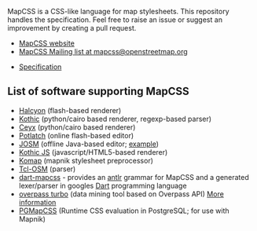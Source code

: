 MapCSS is a CSS-like language for map stylesheets. This repository handles the specification. Feel free to raise an issue or suggest an improvement by creating a pull request.

* [http://www.mapcss.org/ MapCSS website]
* [http://lists.openstreetmap.org/listinfo/mapcss MapCSS Mailing list at mapcss@openstreetmap.org]

* [[specification.mediawiki|Specification]]

== List of software supporting MapCSS ==
* [http://wiki.openstreetmap.org/wiki/Halcyon Halcyon] (flash-based renderer)
* [http://wiki.openstreetmap.org/wiki/Kothic Kothic] (python/cairo based renderer, regexp-based parser)
* [http://wiki.openstreetmap.org/wiki/Ceyx Ceyx] (python/cairo based renderer)
* [http://wiki.openstreetmap.org/wiki/Potlatch Potlatch] (online flash-based editor)
* [http://wiki.openstreetmap.org/wiki/JOSM JOSM] (offline Java-based editor; [https://help.openstreetmap.org/questions/22384/highlight-untagged-and-unconnected-nodes-in-a-way example])
* [http://wiki.openstreetmap.org/wiki/Kothic_JS Kothic JS] (javascript/HTML5-based renderer)
* [http://wiki.openstreetmap.org/wiki/Komap Komap] (mapnik stylesheet preprocessor)
* [http://wiki.openstreetmap.org/wiki/Tcl-OSM Tcl-OSM] (parser)
* [https://github.com/Gubaer/dart-mapcss dart-mapcss] - provides an [http://www.antlr.org/ antlr] grammar for MapCSS and a generated lexer/parser in googles [http://www.dartlang.org Dart] programming language
* [http://wiki.openstreetmap.org/wiki/overpass_turbo#Styling overpass turbo] (data mining tool based on Overpass API) [http://www.openstreetmap.org/user/tyr_asd/diary/19043 More information]
* [https://github.com/plepe/pgmapcss PGMapCSS] (Runtime CSS evaluation in PostgreSQL; for use with Mapnik)
